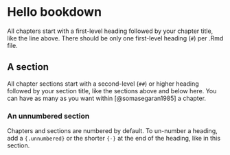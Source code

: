 # Hello bookdown

All chapters start with a first-level heading followed by your chapter title, like the line above. There should be only one first-level heading (`#`) per .Rmd file.

## A section

All chapter sections start with a second-level (`##`) or higher heading followed by your section title, like the sections above and below here. You can have as many as you want within [@somasegaran1985] a chapter.

### An unnumbered section {.unnumbered}

Chapters and sections are numbered by default. To un-number a heading, add a `{.unnumbered}` or the shorter `{-}` at the end of the heading, like in this section.
